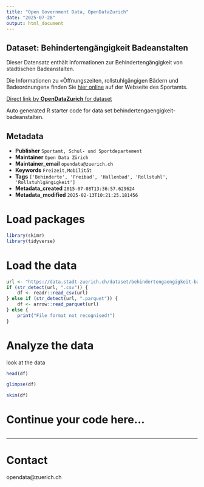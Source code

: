 ```yaml
---
title: "Open Government Data, OpenDataZurich"
date: "2025-07-28"
output: html_document
---
```


## Dataset: Behindertengängigkeit Badeanstalten

Dieser Datensatz enthält Informationen zur Behindertengängigkeit von städtischen Badeanstalten. 

Die Informationen zu «Öffnungszeiten, rollstuhlgängigen Bädern und Badeordnungen» finden Sie [hier online](https://www.stadt-zuerich.ch/de/stadtleben/sport-und-erholung/sport-und-badeanlagen/hallenbaeder.html) auf der Webseite des Sportamts.

[Direct link by **OpenDataZurich** for dataset](https://data.stadt-zuerich.ch/dataset/behindertengaengigkeit-badeanstalten)

Auto generated R starter code for data set behindertengaengigkeit-badeanstalten.

## Metadata

- **Publisher** `Sportamt, Schul- und Sportdepartement`
- **Maintainer** `Open Data Zürich`
- **Maintainer_email** `opendata@zuerich.ch`
- **Keywords** `Freizeit,Mobilität`
- **Tags** `['Behinderte', 'Freibad', 'Hallenbad', 'Rollstuhl', 'Rollstuhlgängigkeit']`
- **Metadata_created** `2015-07-08T13:36:57.629624`
- **Metadata_modified** `2025-02-13T10:21:25.181456`


# Load packages

```r
library(skimr)
library(tidyverse)
```

# Load the data

```r
url <- "https://data.stadt-zuerich.ch/dataset/behindertengaengigkeit-badeanstalten/download/behindertenzugang_bäder.csv"
if (str_detect(url, ".csv")) {
    df <- readr::read_csv(url)
} else if (str_detect(url, ".parquet")) {
    df <- arrow::read_parquet(url)
} else {
    print("File format not recognised!")
}
```

# Analyze the data

look at the data
```r
head(df)
```

```r
glimpse(df)
```

```r
skim(df)
```

# Continue your code here...

```r

```

------------------------------------------------------------------------

# Contact

opendata@zuerich.ch
